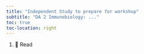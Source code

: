 ```yaml
---
title: "Independent Study to prepare for workshop"
subtitle: "DA 2 Immunobiology: ..."
toc: true
toc-location: right
---
```


1. 📖 Read 






